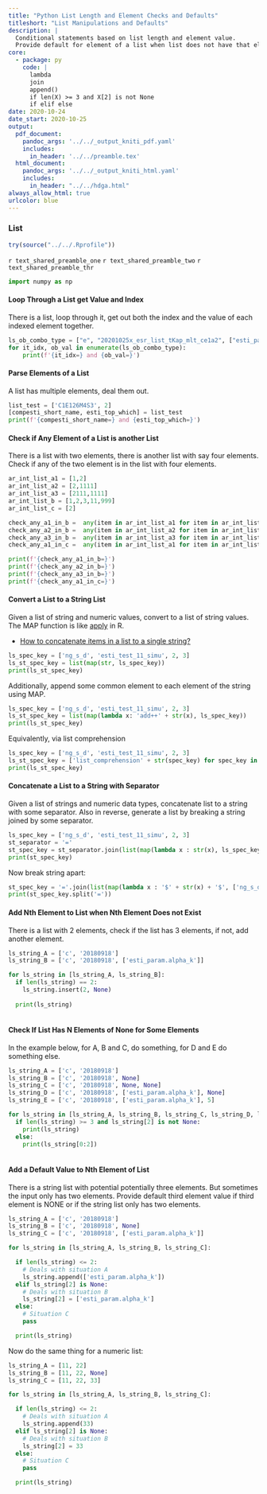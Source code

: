 ```yaml
---
title: "Python List Length and Element Checks and Defaults"
titleshort: "List Manipulations and Defaults"
description: |
  Conditional statements based on list length and element value.
  Provide default for element of a list when list does not have that element.
core:
  - package: py
    code: |
      lambda
      join
      append()
      if len(X) >= 3 and X[2] is not None
      if elif else
date: 2020-10-24
date_start: 2020-10-25
output:
  pdf_document:
    pandoc_args: '../../_output_kniti_pdf.yaml'
    includes:
      in_header: '../../preamble.tex'
  html_document:
    pandoc_args: '../../_output_kniti_html.yaml'
    includes:
      in_header: "../../hdga.html"
always_allow_html: true
urlcolor: blue
---
```


### List

```r
try(source("../../.Rprofile"))
```

`r text_shared_preamble_one`
`r text_shared_preamble_two`
`r text_shared_preamble_thr`

```python
import numpy as np
```

#### Loop Through a List get Value and Index 

There is a list, loop through it, get out both the index and the value of each indexed element together. 

```python
ls_ob_combo_type = ["e", "20201025x_esr_list_tKap_mlt_ce1a2", ["esti_param.kappa_ce9901", "esti_param.kappa_ce0209"], 1, "C1E31M3S3=1"]
for it_idx, ob_val in enumerate(ls_ob_combo_type):
    print(f'{it_idx=} and {ob_val=}')
```

#### Parse Elements of a List 

A list has multiple elements, deal them out.

```python
list_test = ['C1E126M4S3', 2]
[compesti_short_name, esti_top_which] = list_test
print(f'{compesti_short_name=} and {esti_top_which=}')
```

#### Check if Any Element of a List is another List

There is a list with two elements, there is another list with say four elements. Check if any of the two element is in the list with four elements. 

```python
ar_int_list_a1 = [1,2]
ar_int_list_a2 = [2,1111]
ar_int_list_a3 = [2111,1111]
ar_int_list_b = [1,2,3,11,999]
ar_int_list_c = [2]

check_any_a1_in_b =  any(item in ar_int_list_a1 for item in ar_int_list_b)
check_any_a2_in_b =  any(item in ar_int_list_a2 for item in ar_int_list_b)
check_any_a3_in_b =  any(item in ar_int_list_a3 for item in ar_int_list_b)
check_any_a1_in_c =  any(item in ar_int_list_a1 for item in ar_int_list_c)

print(f'{check_any_a1_in_b=}')
print(f'{check_any_a2_in_b=}')
print(f'{check_any_a3_in_b=}')
print(f'{check_any_a1_in_c=}')
```

#### Convert a List to a String List

Given a list of string and numeric values, convert to a list of string values. The MAP function is like [apply](https://fanwangecon.github.io/R4Econ/function/noloop/htmlpdfr/fs_apply.html) in R.

- [How to concatenate items in a list to a single string?](https://stackoverflow.com/a/34011944/8280804)

```python
ls_spec_key = ['ng_s_d', 'esti_test_11_simu', 2, 3]
ls_st_spec_key = list(map(str, ls_spec_key))
print(ls_st_spec_key)
```

Additionally, append some common element to each element of the string using MAP.

```python
ls_spec_key = ['ng_s_d', 'esti_test_11_simu', 2, 3]
ls_st_spec_key = list(map(lambda x: 'add++' + str(x), ls_spec_key))
print(ls_st_spec_key)
```

Equivalently, via list comprehension

```python
ls_spec_key = ['ng_s_d', 'esti_test_11_simu', 2, 3]
ls_st_spec_key = ['list_comprehension' + str(spec_key) for spec_key in ls_spec_key]
print(ls_st_spec_key)
```

#### Concatenate a List to a String with Separator

Given a list of strings and numeric data types, concatenate list to a string with some separator. Also in reverse, generate a list by breaking a string joined by some separator. 

```python
ls_spec_key = ['ng_s_d', 'esti_test_11_simu', 2, 3]
st_separator = '='
st_spec_key = st_separator.join(list(map(lambda x : str(x), ls_spec_key)))
print(st_spec_key)
```

Now break string apart:

```python
st_spec_key = '='.join(list(map(lambda x : '$' + str(x) + '$', ['ng_s_d', 'esti_test_11_simu', 2, 3])))
print(st_spec_key.split('='))
```

#### Add Nth Element to List when Nth Element Does not Exist

There is a list with 2 elements, check if the list has 3 elements, if not, add another element. 

```python
ls_string_A = ['c', '20180918']
ls_string_B = ['c', '20180918', ['esti_param.alpha_k']]

for ls_string in [ls_string_A, ls_string_B]:
  if len(ls_string) == 2:
    ls_string.insert(2, None)
    
  print(ls_string)
  
```

#### Check If List Has N Elements of None for Some Elements

In the example below, for A, B and C, do something, for D and E do something else.

```python
ls_string_A = ['c', '20180918']
ls_string_B = ['c', '20180918', None]
ls_string_C = ['c', '20180918', None, None]
ls_string_D = ['c', '20180918', ['esti_param.alpha_k'], None]
ls_string_E = ['c', '20180918', ['esti_param.alpha_k'], 5]

for ls_string in [ls_string_A, ls_string_B, ls_string_C, ls_string_D, ls_string_E]:
  if len(ls_string) >= 3 and ls_string[2] is not None:
    print(ls_string)
  else:
    print(ls_string[0:2])
  
```

#### Add a Default Value to Nth Element of List

There is a string list with potential potentially three elements. But sometimes the input only has two elements. Provide default third element value if third element is NONE or if the string list only has two elements.

```python

ls_string_A = ['c', '20180918']
ls_string_B = ['c', '20180918', None]
ls_string_C = ['c', '20180918', ['esti_param.alpha_k']]

for ls_string in [ls_string_A, ls_string_B, ls_string_C]:

  if len(ls_string) <= 2:
    # Deals with situation A
    ls_string.append(['esti_param.alpha_k'])
  elif ls_string[2] is None:
    # Deals with situation B
    ls_string[2] = ['esti_param.alpha_k']
  else:
    # Situation C
    pass

  print(ls_string)
```


Now do the same thing for a numeric list:

```python

ls_string_A = [11, 22]
ls_string_B = [11, 22, None]
ls_string_C = [11, 22, 33]

for ls_string in [ls_string_A, ls_string_B, ls_string_C]:

  if len(ls_string) <= 2:
    # Deals with situation A
    ls_string.append(33)
  elif ls_string[2] is None:
    # Deals with situation B
    ls_string[2] = 33
  else:
    # Situation C
    pass

  print(ls_string)
```
